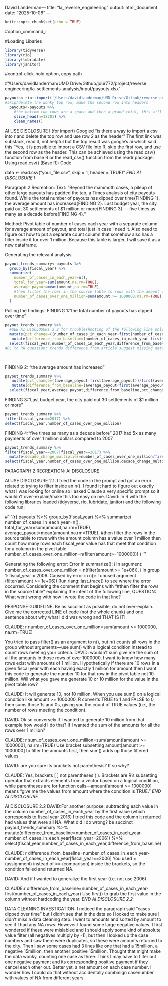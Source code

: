 David Landerman---
title: "la_reverse_engineering"
output: html_document
date: "2025-10-08"
---

```r
knitr::opts_chunk$set(echo = TRUE)
```

#option_command_i

#Loading Libaries
```r
library(tidyverse)
library(rio)
library(lubridate)
library(janitor)
```

#control-click-hold option, copy path

#'/Users/davidlanderman/UMD Drive/Github/jour772/project/reverse engineering/la-settlements-analysis/input/payouts.xlsx'

```r
payouts<-rio::import('/Users/davidlanderman/UMD Drive/Github/reverse engineering/la-settlements-analysis/input/payouts.xlsx', skip=1, header=TRUE)
#skip/delete the wonky top row, make the second row into headers
  payouts<-payouts %>% 
    #the bottom two rows are a space and then a grand total, this will screw up the data. Slice_head means filtering by that number of rows, I tried to use slice_tail(n=2) but it gave me JUST the bottom two rows, so I did total rows minus 2 and slice_head.
    slice_head(n=18701) %>% 
    clean_names()
```
AI USE DISCLOSURE I (for import)
Googled "is there a way to import a csv into r and delete the top row and use row 2 as the header"
The first link was substack, read it, not helpful but the top result was google's ai which said this
"Yes, it is possible to import a CSV file into R, skip the first row, and use the second row as the header. This can be achieved using the read.csv() function from base R or the read_csv() function from the readr package.
Using read.csv() (Base R):
Code

data <- read.csv("your_file.csv", skip = 1, header = TRUE)"
*END AI DISCLOSURE I*



Paragraph 2 Recreation:
Text: "Beyond the mammoth cases, a pileup of other large payouts has padded the tab, a Times analysis of city payouts found. While the total number of payouts has dipped over time{FINDING 1}, the average amount has increased{FINDING 2}. Last budget year, the city paid out 30 settlements of $1 million or more{FINDING 3} — five times as many as a decade before{FINDING 4}."

Method:
Pivot table of number of cases each year with a separate column for average amount of payout, and total just in case I need it. Also need to figure out how to put a separate count column that somehow also has a filter inside it for over 1 million. Because this table is larger, I will save it as a new dataframe.

Generating the relevant analysis:
```r
payout_trends_summary<-payouts %>% 
  group_by(fiscal_year) %>% 
  summarize(
    number_of_cases_in_each_year=n(),
    total_for_year=sum(amount,na.rm=TRUE),
    average_payout=mean(amount,na.rm=TRUE),
    #then filter the rows in the source table to rows with the amount column has a value over 1 million then count how many rows each fiscal_year value has that meet that condition for a column in the pivot table *SEE AI DISCLOSURE 2.1, for troubleshooting of the following line* 
    number_of_cases_over_one_million=sum(amount >= 1000000,na.rm=TRUE)
  )

```

Pulling the findings:
FINDING 1:"the total number of payouts has dipped over time"
```r
payout_trends_summary %>% 
  #SEE AI DISCLOSURE 2.2 for troubleshooting of the following line only (if I am using AI to troubleshoot too much please let me know, for the record I am attempting, then googling, then if I cant find/understand what I've found I go to CLAUDE) 
  mutate(pct_change=((number_of_cases_in_each_year-first(number_of_cases_in_each_year))/first(number_of_cases_in_each_year))*100) %>% 
   mutate(difference_from_baseline=(number_of_cases_in_each_year-first(number_of_cases_in_each_year)))%>%
  select(fiscal_year,number_of_cases_in_each_year,difference_from_baseline,pct_change)
#DL to RW question: trends difference from article suggest missing data cleaning step, search "DATA CLEANING INVESTIGATION" in this code for what I'd like your thoughts on
  
 
```

FINDING 2: "the average amount has increased"
```r
payout_trends_summary %>% 
   mutate(pct_change=((average_payout-first(average_payout))/first(average_payout))*100) %>% 
   mutate(difference_from_baseline=(average_payout-first(average_payout)))%>%
  select(fiscal_year,average_payout,difference_from_baseline,pct_change)
```

FINDING 3:"Last budget year, the city paid out 30 settlements of $1 million or more"
```r
payout_trends_summary %>% 
filter(fiscal_year==2017) %>% 
select(fiscal_year,number_of_cases_over_one_million)
```
FINDING 4:"five times as many as a decade before" 2017 had 5x as many payments of over 1 million dollars compared to 2007
```r
payout_trends_summary %>% 
filter(fiscal_year==2007|fiscal_year==2017) %>%
  mutate(decade_change_multiplier=number_of_cases_over_one_million/first(number_of_cases_over_one_million)) %>% 
select(fiscal_year,number_of_cases_over_one_million,decade_change_multiplier)
```


PARAGRAPH 2 RECREATION: AI DISCLOSURE

AI USE DISCLOSURE 2.1: 
I tried the code in the prompt and got an error related to trying to filter inside an n(). I found it hard to figure out exactly what I was looking for online so I asked Claude a very specific prompt so it wouldn't over-explain/make this too easy on me.
David: In R with the following libraries loaded (tidyverse, rio, lubridate, janitor) and the following code run: 

#```{r}
payouts %>% 
  group_by(fiscal_year) %>% 
  summarize(
    number_of_cases_in_each_year=n(),
    total_for_year=sum(amount,na.rm=TRUE),
    average_payout=mean(amount,na.rm=TRUE),
    #then filter the rows in the source table to rows with the amount column has a value over 1 million then count how many rows each fiscal_year value has that meet that condition for a column in the pivot table
    number_of_cases_over_one_million=n(filter(amount>=1000000))
  )
'''

Generating the following error:
Error in summarize(): ℹ In argument: number_of_cases_over_one_million = n(filter(amount >= 1e+06)). ℹ In group 1: fiscal_year = 2006. Caused by error in n(): ! unused argument (filter(amount >= 1e+06)) Run rlang::last_trace() to see where the error occurred.
Considering the comment that begins with "#then filter the rows in the source table" explaining the intent of the following line, QUESTION: What went wrong with how I wrote the code in that line?

RESPONSE GUIDELINE: Be as succinct as possible, do not over-explain. Give me the corrected LINE of code (not the whole chunk) and one sentence about why what I did was wrong and THAT IS IT!

CLAUDE: r
number_of_cases_over_one_million=sum(amount >= 1000000, na.rm=TRUE)

You tried to pass filter() as an argument to n(), but n() counts all rows in the group without arguments—use sum() with a logical condition instead to count rows meeting your criteria.
DAVID: wouldn't sum give me the sum of all the amounts in those rows of over 1000000, I want to know how many rows exist with amounts of 1 million. Hypothetically if there are 10 rows in a given fiscal year with each having exactly 1 million for amount then I want this code to generate the number 10 for that row in the pivot table not 10 million. Will what you gave me generate 10 or 10 million for the value in the pivot table row?

CLAUDE: It will generate 10, not 10 million.
When you use sum() on a logical condition like amount >= 1000000, R converts TRUE to 1 and FALSE to 0, then sums those 1s and 0s, giving you the count of TRUE values (i.e., the number of rows meeting the condition).

DAVID: Ok so conversely if I wanted to generate 10 million from that example how would I do that? If I wanted the sum of the amounts for all the rows over 1 million?

CLAUDE: r
sum_of_cases_over_one_million=sum(amount[amount >= 1000000], na.rm=TRUE)
Use bracket subsetting amount[amount >= 1000000] to filter the amounts first, then sum() adds up those filtered values.

DAVID: are you sure its brackets not parenthesis? If so why?

CLAUDE: Yes, brackets [ ] not parentheses ( ).
Brackets are R's subsetting operator that extracts elements from a vector based on a logical condition, while parentheses are for function calls—amount[amount >= 1000000] means "give me the values from amount where the condition is TRUE."
*END AI DISCLOSURE*

AI DISCLOSURE 2.2
DAVID:For another purpose, subtracting  each value in the column number_of_cases_in_each_year by the first value (which corresponds to fiscal year 2016) I tried this code and the column it returned had values that were all NA. What did I do wrong? be succinct
payout_trends_summary %>% 
  mutate(difference_from_baseline=number_of_cases_in_each_year-number_of_cases_in_each_year[fiscal_year=2006]) %>% 
  select(fiscal_year,number_of_cases_in_each_year,difference_from_baseline)

CLAUDE: r
difference_from_baseline=number_of_cases_in_each_year-number_of_cases_in_each_year[fiscal_year==2006]
You used = (assignment) instead of == (comparison) inside the brackets, so the condition failed and returned NA.

DAVID: And if I wanted to generalize the first year (i.e. not use 2006)

CLAUDE:r
difference_from_baseline=number_of_cases_in_each_year-first(number_of_cases_in_each_year)
Use first() to grab the first value in the column without hardcoding the year.
*END AI DISCLOSURE 2.2*

DATA CLEANING INVESTIGATION: I noticed the paragraph said "cases dipped over time" but I didn't see that in the data so I looked to make sure I didn't miss a data cleaning step. I went to amounts and sorted by amount to see if I had any NA rows. However I found some large negative values. I first wondered if these were mislabled and I should apply some kind of absolute value filter (all negatives multiply by -1), but then I looked up the case numbers and saw there were duplicates, so these were amounts returned to the city. Then I saw some cases had 3 lines like one that had a 15million, a negative 15million, then another positive 15million. Thought that might make the data wonky, counting one case as three. Think I may have to filter out one negative payment and its corresponding positive payment if they cancel each other out. Better yet, a net amount on each case number. I wonder how I could do that without accidentally combinign casenumber with values of NA from different years.





